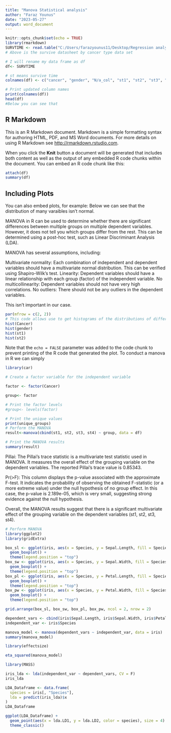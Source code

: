 ---
title: "Manova Statistical analysis"
author: "Faraz Younus"
date: "2023-05-27"
output: word_document
---

```{r setup, include=FALSE}
knitr::opts_chunk$set(echo = TRUE)
library(rmarkdown)
SURVTIME <- read.table("C:/Users/farazyounus11/Desktop/Regression analysis/SURVTIME.txt", quote="\"", comment.char="")
# Above is the survive datasheet by cancer type data set

# I will rename my data frame as df
df<- SURVTIME

# st means survive time
colnames(df) <- c("cancer", "gender", "N/a_col", "st1", "st2", "st3", "st4")

# Print updated column names
print(colnames(df))
head(df)
#Below you can see that 

```

## R Markdown

This is an R Markdown document. Markdown is a simple formatting syntax for authoring HTML, PDF, and MS Word documents. For more details on using R Markdown see <http://rmarkdown.rstudio.com>.

When you click the **Knit** button a document will be generated that includes both content as well as the output of any embedded R code chunks within the document. You can embed an R code chunk like this:

```{r survive time}
attach(df)
summary(df)
```

## Including Plots

You can also embed plots, for example:
Below we can see that the distribution of many varaibles isn't normal.

MANOVA in R can be used to determine whether there are significant differences between multiple groups on multiple dependent variables. However, it does not tell you which groups differ from the rest. This can be determined using a post-hoc test, such as Linear Discriminant Analysis (LDA).

MANOVA has several assumptions, including:

Multivariate normality: Each combination of independent and dependent variables should have a multivariate normal distribution. This can be verified using Shapiro-Wilk's test.
Linearity: Dependent variables should have a linear relationship with each group (factor) of the independent variable.
No multicollinearity: Dependent variables should not have very high correlations.
No outliers: There should not be any outliers in the dependent variables.

This isn't important in our case. 
```{r pressure, echo=TRUE}
par(mfrow = c(2, 2))
# This code allows use to get histograms of the distributions of different variables
hist(Cancer)
hist(gender)
hist(st1)
hist(st2)
```


Note that the `echo = FALSE` parameter was added to the code chunk to prevent printing of the R code that generated the plot.
To conduct a manova in R we can simply 

```{r}

library(car)

# Create a factor variable for the independent variable

factor <- factor(Cancer)

group<- factor

# Print the factor levels
#group<- levels(factor)

# Print the unique values
print(unique_groups)
# Perform the MANOVA
result<-manova(cbind(st1, st2, st3, st4) ~ group, data = df)

# Print the MANOVA results
summary(result)

```
Pillai: The Pillai's trace statistic is a multivariate test statistic used in MANOVA. It measures the overall effect of the grouping variable on the dependent variables. The reported Pillai's trace value is 0.85343.

Pr(>F): This column displays the p-value associated with the approximate F-test. It indicates the probability of observing the obtained F-statistic (or a more extreme value) under the null hypothesis of no group effect. In this case, the p-value is 2.189e-05, which is very small, suggesting strong evidence against the null hypothesis.

Overall, the MANOVA results suggest that there is a significant multivariate effect of the grouping variable on the dependent variables (st1, st2, st3, st4).

```{r}
# Perform MANOVA
library(ggplot2)
library(gridExtra)

box_sl <- ggplot(iris, aes(x = Species, y = Sepal.Length, fill = Species)) +
  geom_boxplot() +
  theme(legend.position = "top")
box_sw <- ggplot(iris, aes(x = Species, y = Sepal.Width, fill = Species)) +
  geom_boxplot() +
  theme(legend.position = "top")
box_pl <- ggplot(iris, aes(x = Species, y = Petal.Length, fill = Species)) +
  geom_boxplot() +
  theme(legend.position = "top")
box_pw <- ggplot(iris, aes(x = Species, y = Petal.Width, fill = Species)) +
  geom_boxplot() +
  theme(legend.position = "top")

grid.arrange(box_sl, box_sw, box_pl, box_pw, ncol = 2, nrow = 2)

```
```{r}
dependent_vars <- cbind(iris$Sepal.Length, iris$Sepal.Width, iris$Petal.Length, iris$Petal.Width)
independent_var <- iris$Species

manova_model <- manova(dependent_vars ~ independent_var, data = iris)
summary(manova_model)
```
```{r}
library(effectsize)

eta_squared(manova_model)

```

```{r}
library(MASS)

iris_lda <- lda(independent_var ~ dependent_vars, CV = F)
iris_lda
```

```{r}
LDA_Dataframe <- data.frame(
  species = iris[, "Species"],
  lda = predict(iris_lda)$x
)
LDA_Dataframe
```

```{r}
ggplot(LDA_Dataframe) +
  geom_point(aes(x = lda.LD1, y = lda.LD2, color = species), size = 4) +
  theme_classic()
```



